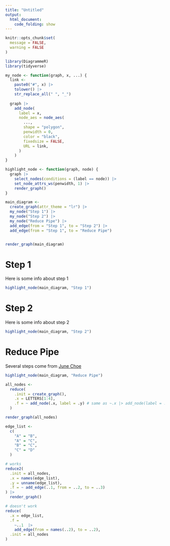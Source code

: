 ```yaml
---
title: "Untitled"
output: 
  html_document:
    code_folding: show
---
```


```r
knitr::opts_chunk$set(
  message = FALSE, 
  warning = FALSE
)
```


```r
library(DiagrammeR)
library(tidyverse)

my_node <- function(graph, x, ...) {
  link <- 
    paste0("#", x) |> 
    tolower() |> 
    str_replace_all(" ", "_")
  
  graph |> 
    add_node(
      label = x,
      node_aes = node_aes(
        ...,
        shape = "polygon",
        penwidth = 0,
        color = "black",
        fixedsize = FALSE,
        URL = link,
      )
    )
}

highlight_node <- function(graph, node) {
  graph |> 
    select_nodes(conditions = (label == node)) |> 
    set_node_attrs_ws(penwidth, 1) |> 
    render_graph()
}

main_diagram <- 
  create_graph(attr_theme = "lr") |> 
  my_node("Step 1") |>
  my_node("Step 2") |>
  my_node("Reduce Pipe") |>
  add_edge(from = "Step 1", to = "Step 2") |> 
  add_edge(from = "Step 1", to = "Reduce Pipe")


render_graph(main_diagram)
```


# Step 1 {#step_1}
Here is some info about step 1
```r
highlight_node(main_diagram, "Step 1")
```


# Step 2 {#step_2}
Here is some info about step 2
```r
highlight_node(main_diagram, "Step 2")
```

# Reduce Pipe {#reduce_pipe}
Several steps come from [June Choe](https://yjunechoe.github.io/posts/2020-12-13-collapse-repetitive-piping-with-reduce/#a-reduce-solution)
```r
highlight_node(main_diagram, "Reduce Pipe")

all_nodes <- 
  reduce(
    .init = create_graph(),
    .x = LETTERS[1:4],
    .f = ~ add_node(.x, label = .y) # same as ~.x |> add_node(label = .y)
  ) 

render_graph(all_nodes)

edge_list <- 
  c(
    "A" = "B",
    "A" = "C",
    "B" = "C",
    "C" = "D"
  )

# works
reduce2(
  .init = all_nodes,
  .x = names(edge_list),
  .y = unname(edge_list),
  .f = ~ add_edge(..1, from = ..2, to = ..3)
) |> 
  render_graph()
```

```r
# doesn't work
reduce(
  .x = edge_list,
  .f = 
    ~..1  |> 
    add_edge(from = names(..2), to = ..2),
  .init = all_nodes
)
```

